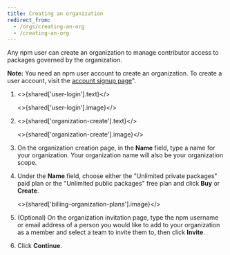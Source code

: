 ```yaml
---
title: Creating an organization
redirect_from:
  - /orgs/creating-an-org
  - /creating-an-org
---
```


Any npm user can create an organization to manage contributor access to packages governed by the organization.

<Note>

**Note:** You need an npm user account to create an organization. To create a user account, visit the [account signup page][acct-signup]".

</Note>

1. <>{shared['user-login'].text}</>

   <>{shared['user-login'].image}</>

1. <>{shared['organization-create'].text}</>

   <>{shared['organization-create'].image}</>

3. On the organization creation page, in the **Name** field, type a name for your organization. Your organization name will also be your organization scope.

   <Screenshot src="/organizations/creating-and-managing-organizations/create-name.png" alt="Screenshot showing the new organization name field" />

4. Under the **Name** field, choose either the "Unlimited private packages" paid plan or the "Unlimited public packages" free plan and click **Buy** or **Create**.

   <>{shared['billing-organization-plans'].image}</>

5. (Optional) On the organization invitation page, type the npm username or email address of a person you would like to add to your organization as a member and select a team to invite them to, then click **Invite**.

   <Screenshot src="/organizations/creating-and-managing-organizations/create-invite.png" alt="Screenshot showing the invitation options for a new organization" />

6. Click **Continue**.

   <Screenshot src="/organizations/creating-and-managing-organizations/create-confirm.png" alt="Screenshot showing the new organization confirmation" />

[acct-signup]: https://www.npmjs.com/signup
